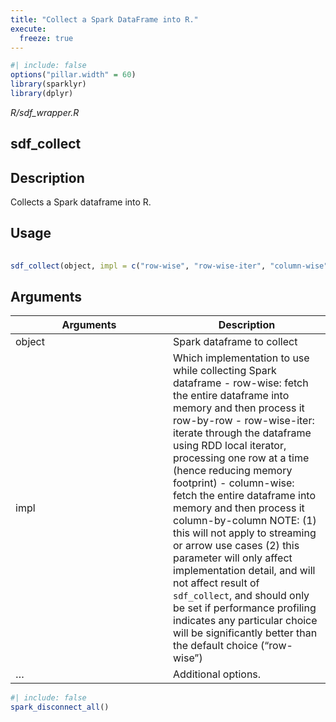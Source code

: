 ```yaml
---
title: "Collect a Spark DataFrame into R."
execute:
  freeze: true
---
```


```r
#| include: false
options("pillar.width" = 60)
library(sparklyr) 
library(dplyr)
```

*R/sdf_wrapper.R*

## sdf_collect

## Description
 Collects a Spark dataframe into R. 


## Usage
```r
 
sdf_collect(object, impl = c("row-wise", "row-wise-iter", "column-wise"), ...) 
```

## Arguments
|Arguments|Description|
|---|---|
| object | Spark dataframe to collect |
| impl | Which implementation to use while collecting Spark dataframe - row-wise: fetch the entire dataframe into memory and then process it row-by-row - row-wise-iter: iterate through the dataframe using RDD local iterator, processing one row at                  a time (hence reducing memory footprint) - column-wise: fetch the entire dataframe into memory and then process it column-by-column NOTE: (1) this will not apply to streaming or arrow use cases (2) this parameter will only affect implementation detail, and will not affect result of `sdf_collect`, and should only be set if performance profiling indicates any particular choice will be significantly better than the default choice ("row-wise") |
| ... | Additional options. |








```r
#| include: false
spark_disconnect_all()
```
